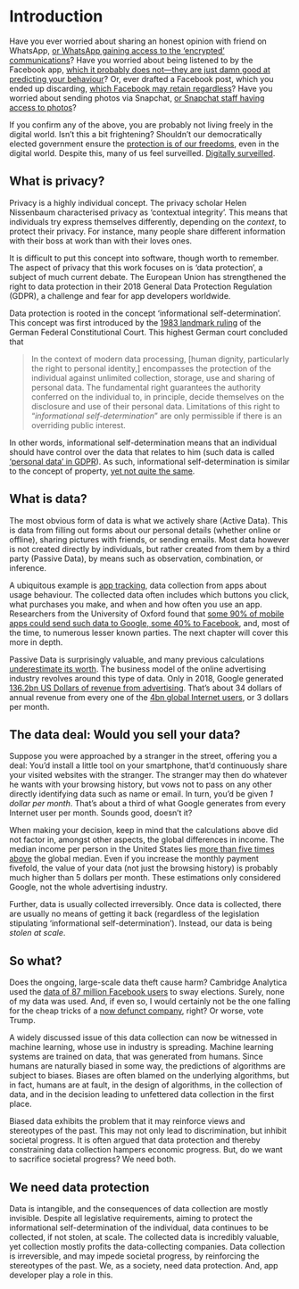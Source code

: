 # Introduction {#intro}

Have you ever worried about sharing an honest opinion with friend on WhatsApp, [or WhatsApp gaining access to the ‘encrypted’ communications](https://www.wired.com/story/whatsapp-security-flaws-encryption-group-chats/)? Have you worried about being listened to by the Facebook app, [which it probably does not—they are just damn good at predicting your behaviour](https://www.newstatesman.com/science-tech/social-media/2018/03/testing-facebook-listens-your-conversations-adverts)? Or, ever drafted a Facebook post, which you ended up discarding, [which Facebook may retain regardless](https://slate.com/technology/2013/12/facebook-self-censorship-what-happens-to-the-posts-you-dont-publish.html)? Have you worried about sending photos via Snapchat, [or Snapchat staff having access to photos](https://www.vice.com/en_us/article/xwnva7/snapchat-employees-abused-data-access-spy-on-users-snaplion)?

If you confirm any of the above, you are probably not living freely in the digital world. Isn't this a bit frightening? Shouldn't our democratically elected government ensure the [protection is of our freedoms](https://oll.libertyfund.org/quotes/497), even in the digital world. Despite this, many of us feel surveilled. [Digitally surveilled](https://www.theguardian.com/books/2019/feb/02/age-of-surveillance-capitalism-shoshana-zuboff-review).

## What is privacy?

Privacy is a highly individual concept. The privacy scholar Helen Nissenbaum characterised privacy as 'contextual integrity'. This means that individuals try express themselves differently, depending on the *context*, to protect their privacy. For instance, many people share different information with their boss at work than with their loves ones.

It is difficult to put this concept into software, though worth to remember. The aspect of privacy that this work focuses on is 'data protection', a subject of much current debate. The European Union has strengthened the right to data protection in their 2018 General Data Protection Regulation (GDPR), a challenge and fear for app developers worldwide.

Data protection is rooted in the concept ‘informational self-determination’. This concept was first introduced by the [1983 landmark ruling](https://www.bundesverfassungsgericht.de/SharedDocs/Entscheidungen/EN/1983/12/rs19831215_1bvr020983en.html) of the German Federal Constitutional Court. This highest German court concluded that

> In the context of modern data processing, [human dignity, particularly the right to personal identity,] encompasses the protection of the individual against unlimited collection, storage, use and sharing of personal data. The fundamental right guarantees the authority conferred on the individual to, in principle, decide themselves on the disclosure and use of their personal data. Limitations of this right to “*informational self-determination*” are only permissible if there is an overriding public interest.

In other words, informational self-determination means that an individual should have control over the data that relates to him (such data is called [‘personal data’ in GDPR](https://gdpr-info.eu/art-4-gdpr/)). As such, informational self-determination is similar to the concept of property, [yet not quite the same](https://leidenlawblog.nl/articles/privacy-and-property-do-you-really-own-your-personal-data).

## What is data?

The most obvious form of data is what we actively share (Active Data). This is data from filling out forms about our personal details (whether online or offline), sharing pictures with friends, or sending emails. Most data however is not created directly by individuals, but rather created from them by a third party (Passive Data), by means such as observation, combination, or inference.

A ubiquitous example is [app tracking](https://en.ryte.com/wiki/App_Tracking), data collection from apps about usage behaviour. The collected data often includes which buttons you click, what purchases you make, and when and how often you use an app. Researchers from the University of Oxford found that [some 90% of mobile apps could send such data to Google, some 40% to Facebook](https://arxiv.org/pdf/1804.03603.pdf), and, most of the time, to numerous lesser known parties. The next chapter will cover this more in depth.

Passive Data is surprisingly valuable, and many previous calculations [underestimate its worth](https://ig.ft.com/how-much-is-your-personal-data-worth/). The business model of the online advertising industry revolves around this type of data. Only in 2018, Google generated [136.2bn US Dollars of revenue from advertising](https://www.statista.com/statistics/266249/advertising-revenue-of-google/). That’s about 34 dollars of annual revenue from every one of the [4bn global Internet users](https://wearesocial.com/blog/2018/01/global-digital-report-2018), or 3 dollars per month.

## The data deal**: **Would you sell your data?

Suppose you were approached by a stranger in the street, offering you a deal: You’d install a little tool on your smartphone, that’d continuously share your visited websites with the stranger. The stranger may then do whatever he wants with your browsing history, but vows not to pass on any other directly identifying data such as name or email. In turn, you’d be given *1 dollar per month*. That’s about a third of what Google generates from every Internet user per month. Sounds good, doesn’t it?

When making your decision, keep in mind that the calculations above did not factor in, amongst other aspects, the global differences in income. The median income per person in the United States lies [more than five times above](https://news.gallup.com/poll/166211/worldwide-median-household-income-000.aspx) the global median. Even if you increase the monthly payment fivefold, the value of your data (not just the browsing history) is probably much higher than 5 dollars per month. These estimations only considered Google, not the whole advertising industry.

Further, data is usually collected irreversibly. Once data is collected, there are usually no means of getting it back (regardless of the legislation stipulating ‘informational self-determination’). Instead, our data is being *stolen at scale*.

## So what?

Does the ongoing, large-scale data theft cause harm? Cambridge Analytica used the [data of 87 million Facebook users](https://about.fb.com/news/2018/04/restricting-data-access/) to sway elections. Surely, none of my data was used. And, if even so, I would certainly not be the one falling for the cheap tricks of a [now defunct company](https://www.theguardian.com/uk-news/2018/may/02/cambridge-analytica-closing-down-after-facebook-row-reports-say), right? Or worse, vote Trump.

A widely discussed issue of this data collection can now be witnessed in machine learning, whose use in industry is spreading. Machine learning systems are trained on data, that was generated from humans. Since humans are naturally biased in some way, the predictions of algorithms are subject to biases. Biases are often blamed on the underlying algorithms, but in fact, humans are at fault, in the design of algorithms, in the collection of data, and in the decision leading to unfettered data collection in the first place.

Biased data exhibits the problem that it may reinforce views and stereotypes of the past. This may not only lead to discrimination, but inhibit societal progress. It is often argued that data protection and thereby constraining data collection hampers economic progress. But, do we want to sacrifice societal progress? We need both.

## We need data protection

Data is intangible, and the consequences of data collection are mostly invisible. Despite all legislative requirements, aiming to protect the informational self-determination of the individual, data continues to be collected, if not stolen, at scale. The collected data is incredibly valuable, yet collection mostly profits the data-collecting companies. Data collection is irreversible, and may impede societal progress, by reinforcing the stereotypes of the past. We, as a society, need data protection. And, app developer play a role in this.